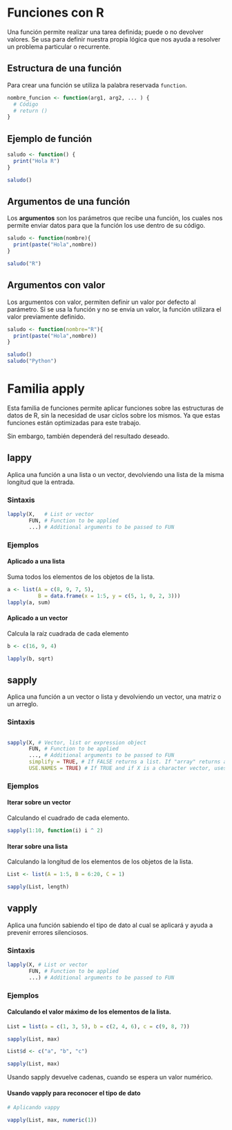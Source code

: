 # Funciones con R

Una función permite realizar una tarea definida; puede o no devolver valores. Se usa para definir nuestra propia lógica que nos ayuda a resolver un problema particular o recurrente.

## Estructura de una función

Para crear una función se utiliza la palabra reservada `function`.

``` r
nombre_funcion <- function(arg1, arg2, ... ) {
  # Código
  # return ()
}
```

## Ejemplo de función

```r
saludo <- function() {
  print("Hola R")
}

saludo()
```

## Argumentos de una función

Los **argumentos** son los parámetros que recibe una función, los cuales nos permite enviar datos para que la función los use dentro de su código.

```r
saludo <- function(nombre){
  print(paste("Hola",nombre))
}

saludo("R")
```

## Argumentos con valor

Los argumentos con valor, permiten definir un valor por defecto al parámetro. Si se usa la función y no se envía un valor, la función utilizara el valor previamente definido.

```r
saludo <- function(nombre="R"){
  print(paste("Hola",nombre))
}

saludo()
saludo("Python")

```

# Familia apply

Esta familia de funciones permite aplicar funciones sobre las estructuras de datos de R, sin la necesidad de usar ciclos sobre los mismos. Ya que estas funciones están optimizadas para este trabajo.

Sin embargo, también dependerá del resultado deseado.

## lappy

Aplica una función a una lista o un vector, devolviendo una lista de la misma longitud que la entrada.

### Sintaxis

``` r
lapply(X,   # List or vector
       FUN, # Function to be applied
       ...) # Additional arguments to be passed to FUN
```

### Ejemplos

#### Aplicado a una lista

Suma todos los elementos de los objetos de la lista.

```r
a <- list(A = c(8, 9, 7, 5),
          B = data.frame(x = 1:5, y = c(5, 1, 0, 2, 3)))
lapply(a, sum)
```

#### Aplicado a un vector

Calcula la raíz cuadrada de cada elemento

```r
b <- c(16, 9, 4)

lapply(b, sqrt)
```

## sapply

Aplica una función a un vector o lista y devolviendo un vector, una matriz o un arreglo.

### Sintaxis

``` r

sapply(X, # Vector, list or expression object
       FUN, # Function to be applied
       ..., # Additional arguments to be passed to FUN
       simplify = TRUE, # If FALSE returns a list. If "array" returns an array if possible
       USE.NAMES = TRUE) # If TRUE and if X is a character vector, uses the names of X
```

### Ejemplos

#### Iterar sobre un vector

Calculando el cuadrado de cada elemento.

```r

sapply(1:10, function(i) i ^ 2)
```

#### Iterar sobre una lista

Calculando la longitud de los elementos de los objetos de la lista.

```r
List <- list(A = 1:5, B = 6:20, C = 1)

sapply(List, length)
```

## vapply

Aplica una función sabiendo el tipo de dato al cual se aplicará y ayuda a prevenir errores silenciosos.

### Sintaxis

``` r
lapply(X, # List or vector
       FUN, # Function to be applied
       ...) # Additional arguments to be passed to FUN
```

### Ejemplos

#### Calculando el valor máximo de los elementos de la lista.

```r
List = list(a = c(1, 3, 5), b = c(2, 4, 6), c = c(9, 8, 7))

sapply(List, max)

List$d <- c("a", "b", "c")

sapply(List, max)
```

Usando sapply devuelve cadenas, cuando se espera un valor numérico.

#### Usando vapply para reconocer el tipo de dato

```r
# Aplicando vappy

vapply(List, max, numeric(1))
```
